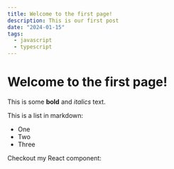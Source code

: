 ```yaml
---
title: Welcome to the first page!
description: This is our first post
date: "2024-01-15"
tags:
  - javascript
  - typescript
---
```

# Welcome to the first page!
 
This is some **bold** and _italics_ text.
 
This is a list in markdown:
 
- One
- Two
- Three
 
Checkout my React component: